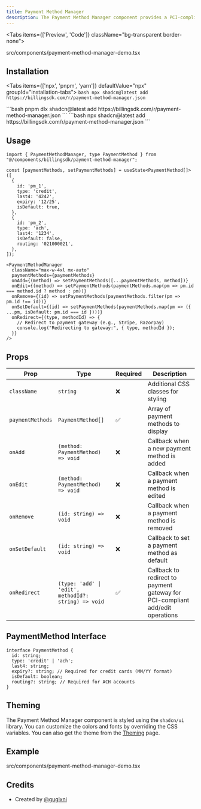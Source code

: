 ```yaml
---
title: Payment Method Manager
description: The Payment Method Manager component provides a PCI-compliant UI for managing billing payment methods. Uses redirect-to-gateway approach for secure add/edit operations with no direct handling of sensitive data.
---
```


<Tabs items={['Preview', 'Code']} className="bg-transparent border-none">
  <Tab value="Preview" className="border-none bg-transparent p-0 mt-3">
    <PreviewComponents registryName="payment-method-manager">
      <PaymentMethodManagerDemo />
    </PreviewComponents>
  </Tab>

  <Tab value="Code" className="mt-3">
  <include cwd lang="tsx" meta='title="src/components/payment-method-manager-demo.tsx"'>src/components/payment-method-manager-demo.tsx</include>
 </Tab>
</Tabs>

## Installation

<Tabs items={['npx', 'pnpm', 'yarn']} defaultValue="npx" groupId="installation-tabs">
  <Tab value="npx">
    ```bash
    npx shadcn@latest add https://billingsdk.com/r/payment-method-manager.json
    ```
  </Tab>

  <Tab value="pnpm">
    ```bash
    pnpm dlx shadcn@latest add https://billingsdk.com/r/payment-method-manager.json
    ```
  </Tab>

  <Tab value="yarn">
    ```bash
    npx shadcn@latest add https://billingsdk.com/r/payment-method-manager.json
    ```
  </Tab>
</Tabs>

## Usage

```tsx
import { PaymentMethodManager, type PaymentMethod } from "@/components/billingsdk/payment-method-manager";
```

```tsx
const [paymentMethods, setPaymentMethods] = useState<PaymentMethod[]>([
  {
    id: 'pm_1',
    type: 'credit',
    last4: '4242',
    expiry: '12/25',
    isDefault: true,
  },
  {
    id: 'pm_2',
    type: 'ach',
    last4: '1234',
    isDefault: false,
    routing: '021000021',
  },
]);
```

```tsx
<PaymentMethodManager
  className="max-w-4xl mx-auto"
  paymentMethods={paymentMethods}
  onAdd={(method) => setPaymentMethods([...paymentMethods, method])}
  onEdit={(method) => setPaymentMethods(paymentMethods.map(pm => pm.id === method.id ? method : pm))}
  onRemove={(id) => setPaymentMethods(paymentMethods.filter(pm => pm.id !== id))}
  onSetDefault={(id) => setPaymentMethods(paymentMethods.map(pm => ({ ...pm, isDefault: pm.id === id })))}
  onRedirect={(type, methodId) => {
    // Redirect to payment gateway (e.g., Stripe, Razorpay)
    console.log("Redirecting to gateway:", { type, methodId });
  }}
/>
```

## Props

| Prop             | Type                             | Required | Description                                        |
| ---------------- | -------------------------------- | -------- | -------------------------------------------------- |
| `className`      | `string`                         | ❌        | Additional CSS classes for styling                 |
| `paymentMethods` | `PaymentMethod[]`                | ✅        | Array of payment methods to display                |
| `onAdd`          | `(method: PaymentMethod) => void`| ❌        | Callback when a new payment method is added       |
| `onEdit`         | `(method: PaymentMethod) => void`| ❌        | Callback when a payment method is edited          |
| `onRemove`       | `(id: string) => void`           | ❌        | Callback when a payment method is removed         |
| `onSetDefault`   | `(id: string) => void`           | ❌        | Callback to set a payment method as default       |
| `onRedirect`     | `(type: 'add' \| 'edit', methodId?: string) => void` | ✅ | Callback to redirect to payment gateway for PCI-compliant add/edit operations |

## PaymentMethod Interface

```tsx
interface PaymentMethod {
  id: string;
  type: 'credit' | 'ach';
  last4: string;
  expiry?: string; // Required for credit cards (MM/YY format)
  isDefault: boolean;
  routing?: string; // Required for ACH accounts
}
```

## Theming

The Payment Method Manager component is styled using the `shadcn/ui` library. You can customize the colors and fonts by overriding the CSS variables. You can also get the theme from the [Theming](/docs/theming) page.

## Example

<include cwd lang="tsx" meta='title="src/components/payment-method-manager-demo.tsx"'>src/components/payment-method-manager-demo.tsx</include>

## Credits

* Created by [@guglxni](https://x.com/guglxni)